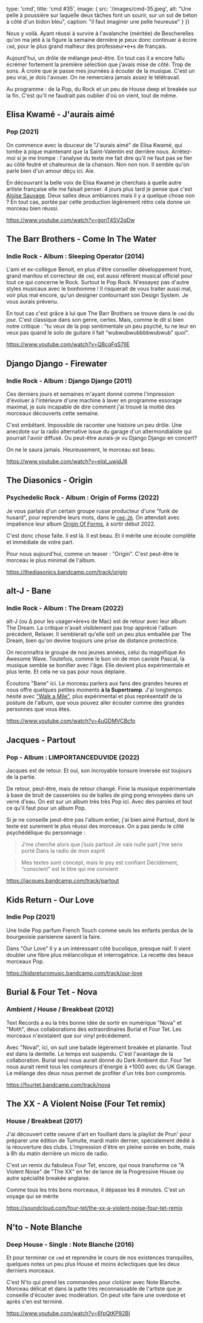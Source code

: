 

  type: 'cmd',
  title: 'cmd #35',
  image: {
    src: '/images/cmd-35.jpeg',
    alt: "Une pelle à poussière sur laquelle deux tâches font un sourir, sur un sol de béton à côté d'un bidon bleu",
    caption: "il faut imaginer une pelle heureuse"
  }
}) 


Nous y voilà. Ayant réussi à survire à l'avalanche (méritée) de Bescherelles
qu'on ma jeté à la figure la semaine dernière je peux donc continuer à écrire
`cmd`, pour le plus grand malheur des professeur•e•s de français.

Aujourd'hui, un drôle de mélange peut-être. En tout cas il a encore fallu
écrémer fortement la première sélection que j'avais mise de côté. Trop de sons.
À croire que je passe mes journées à écouter de la musique. C'est un peu vrai,
je dois l'avouer. On ne remerciera jamais assez le télétravail.

Au programme : de la Pop, du Rock et un peu de House deep et breakée sur la fin.
C'est qu'il ne faudrait pas oublier d'où on vient, tout de même.



## Elisa Kwamé - J'aurais aimé

### Pop (2021)

On commence avec la douceur de "J'aurais aimé" de Elisa Kwamé, qui tombe à pique
maintenant que la Saint-Valentin est derrière nous. Arrêtez-moi si je me trompe
: l'analyse du texte me fait dire qu'il ne faut pas se fier au côté feutré et
chaleureux de la chanson. Non non non. Il semble qu'on parle bien d'un amour
déçu ici. Aie.

En découvrant la belle voix de Elisa Kwamé je cherchais à quelle autre artiste
française elle me faisait penser. 4 jours plus tard je pense que c'est [Aloïse
Sauvage](https://www.youtube.com/watch?v=IutQQYH8aPA). Deux salles deux
ambiances mais il y a quelque chose non ? En tout cas, portée par cette
production légèrement rétro cela donne un morceau bien réussi.

https://www.youtube.com/watch?v=gonT4SV2qDw



## The Barr Brothers - Come In The Water

### Indie Rock - Album : Sleeping Operator (2014)

L'ami et ex-collègue Benoit, en plus d'être conseiller développement front,
grand manitou et correcteur de `cmd`, est aussi référent musical officiel pour
tout ce qui concerne le Rock. Surtout le Pop Rock. N'essayez pas d'autre styles
musicaux avec le bonhomme ! Il risquerait de vous traiter aussi mal, voir plus
mal encore, qu'un designer contournant son Design System. Je vous aurais
prévenu.

En tout cas c'est grâce à lui que The Barr Brothers se trouve dans le `cmd` du
jour. C'est classique dans son genre, certes. Mais, comme le dit si bien notre
critique : "tu veux de la pop sentimentale un peu psyché, tu ne leur en veux pas
quand le solo de guitare il fait “wubwubwubbbbwubwub” quoi". 

https://www.youtube.com/watch?v=QBcqFqS7llE



## Django Django - Firewater

### Indie Rock - Album : Django Django (2011)

Ces derniers jours et semaines m'ayant donné comme l'impression d'évoluer à
l'intérieure d'une machine à laver en programme essorage maximal, je suis
incapable de dire comment j'ai trouvé la moitié des morceaux découverts cette
semaine.

C'est embêtant. Impossible de raconter une histoire un peu drôle. Une anecdote
sur la radio alternative issue du garage d'un altermondialiste qui pourrait
l'avoir diffusé. Ou peut-être aurais-je vu Django Django en concert?

On ne le saura jamais. Heureusement, le morceau est beau.

https://www.youtube.com/watch?v=eIqI_uwjdJ8



## The Diasonics - Origin

### Psychedelic Rock - Album : Origin of Forms (2022)

Je vous parlais d'un certain groupe russe producteur d'une "funk de husard",
pour reprendre leurs mots, dans le
[`cmd-26`](https://cmd.wuips.com/post/2021-12-17-cmd-26). On attendait avec
impatience leur album [Origin Of
Forms](https://thediasonics.bandcamp.com/album/origin-of-forms), à sortir début
2022. 

C'est donc chose faite. Il est là. Il est beau. Et il mérite une écoute complète
et immédiate de votre part.

Pour nous aujourd'hui, comme un teaser : "Origin". C'est peut-être le morceau le
plus minimal de l'album.

https://thediasonics.bandcamp.com/track/origin



## alt-J - Bane

### Indie Rock - Album : The Dream (2022)

alt-J (ou ∆ pour les usager•ère•s de Mac) est de retour avec leur album The
Dream. La critique n'avait visiblement pas trop apprécié l'album précédent,
Relaxer. Il semblerait qu'elle soit un peu plus emballée par The Dream, bien
qu'on devine toujours une prise de distance protectrice. 

On reconnaîtra le groupe de nos jeunes années, celui du magnifique An Awesome
Wave. Toutefois, comme le bon vin de mon caviste Pascal, la musique semble se
bonifier avec l'âge. Elle devient plus expérimentale et plus lente. Et cela ne
va pas pour nous déplaire.

Écoutons "Bane" ici. Le morceau parlera aux fans des grandes heures et nous
offre quelques petites moments __à la Supertramp__. J'ai longtemps hésité avec
["Walk a Mile"](https://www.youtube.com/watch?v=QE1PraED6Pk), plus expérimental
et plus représentatif de la posture de l'album, que vous pouvez aller écouter
comme des grandes personnes que vous êtes.

https://www.youtube.com/watch?v=4uGDMVCBcfo



## Jacques - Partout

### Pop - Album : LIMPORTANCEDUVIDE (2022)

Jacques est de retour. Et oui, son incroyable tonsure inversée est toujours de
la partie.

De retour, peut-être, mais de retour changé. Finie la musique expérimentale à
base de bruit de casseroles ou de balles de ping pong envoyées dans un verre
d'eau. On est sur un album très très Pop ici. Avec des paroles et tout ce qu'il
faut pour un album Pop.

Si je ne conseille peut-être pas l'album entier, j'ai bien aimé Partout, dont le
texte est surement le plus réussi des morceaux. On a pas perdu le côté
psychédélique du personnage :

> J’me cherche alors que j’suis partout
> Je vais nulle part j’me sens porté
> Dans la radio de mon esprit

> Mes textes sont concept, mais le psy est confiant
> Décidément, “conscient” est le titre qui me convient

https://jacques.bandcamp.com/track/partout



## Kids Return - Our Love

### Indie Pop (2021)

Une Indie Pop parfum French Touch comme seuls les enfants perdus de la
bourgeoisie parisienne savent la faire.

Dans "Our Love" Il y a un intéressant côté bucolique, presque naïf. Il vient
doubler une fibre plus mélancolique et interrogatrice. La recette des beaux
morceaux Pop.

https://kidsreturnmusic.bandcamp.com/track/our-love



## Burial & Four Tet - Nova

### Ambient / House / Breakbeat (2012)

Text Records a eu la très bonne idée de sortir en numérique "Nova" et "Moth",
deux collaborations des extraordinaires Burial et Four Tet. Les morceaux
n'existaient que sur vinyl précédement.

Avec "Noval", ici, on suit une balade légèrement breakée et planante. Tout est
dans la dentelle. Le temps est suspendu. C'est l'avantage de la collaboration.
Burial seul nous aurait donné du Dark Ambient dur. Four Tet nous aurait remit
tous les compteurs d'énergie à +1000 avec du UK Garage. Le mélange des deux nous
permet de profiter d'un très bon compromis. 

https://fourtet.bandcamp.com/track/nova



## The XX - A Violent Noise (Four Tet remix)

### House / Breakbeat (2017)

J'ai découvert cette oeuvre d'art en fouillant dans la playlist de Prun' pour
préparer une édition de Tumulte, mardi matin dernier, spécialement dédié à la
réouverture des clubs. L'impression d'être en pleine soirée en boite, mais à 8h
du matin derrière un micro de radio.

C'est un remix du fabuleux Four Tet, encore, qui nous transforme ce "A Violent
Noise" de "The XX" en fer de lance de la Progressive House ou autre spécialité
breakée anglaise.

Comme tous les très bons morceaux, il dépasse les 8 minutes. C'est un voyage qui
se mérite

https://soundcloud.com/four-tet/the-xx-a-violent-noise-four-tet-remix




## N'to - Note Blanche

### Deep House - Single : Note Blanche (2016)

Et pour terminer ce `cmd` et reprendre le cours de nos existences tranquilles,
quelques notes un peu plus House et moins éclectiques que les deux derniers
morceaux.

C'est N'to qui prend les commandes pour clotûrer avec Note Blanche. Morceau
délicat et dans la patte très reconnaissable de l'artiste que je conseille
d'écouter avec modération. On peut vite faire une overdose et après s'en est
terminé.

https://www.youtube.com/watch?v=6fpQtKP92BI


